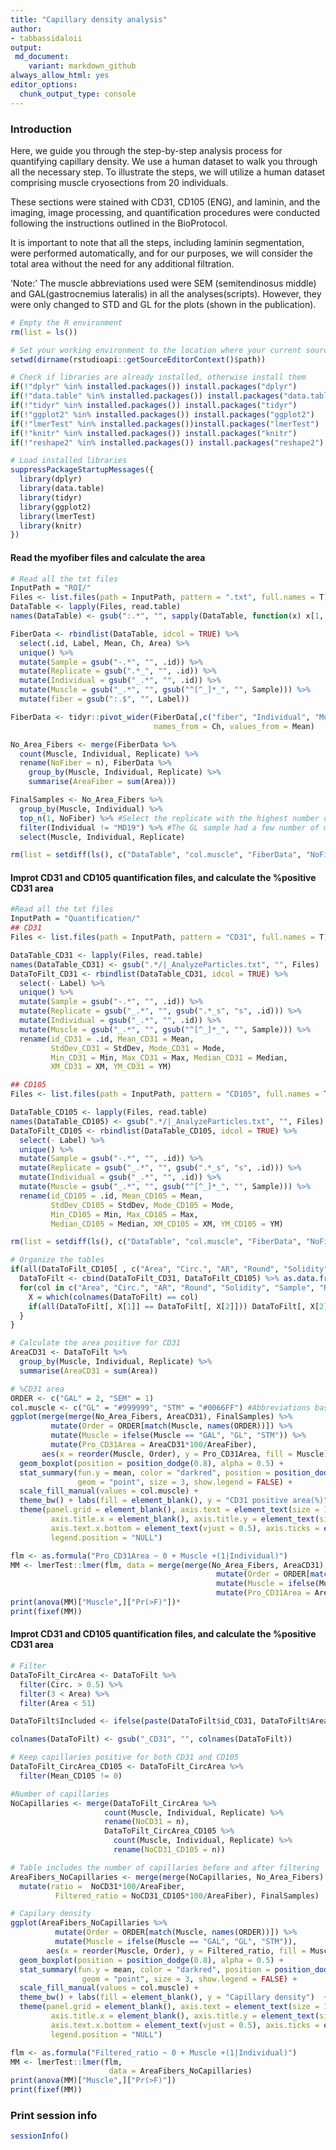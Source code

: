 ```yaml
---
title: "Capillary density analysis"
author:
- tabbassidaloii
output:
 md_document:
    variant: markdown_github
always_allow_html: yes
editor_options:
  chunk_output_type: console
---
```


### Introduction
Here, we guide you through the step-by-step analysis process for quantifying capillary density. We use a human dataset to walk you through all the necessary step. To illustrate the steps, we will utilize a human dataset comprising muscle cryosections from 20 individuals. 

These sections were stained with CD31, CD105 (ENG), and laminin, and the imaging, image processing, and quantification procedures were conducted following the instructions outlined in the BioProtocol. 

It is important to note that all the steps, including laminin segmentation, were performed automatically, and for our purposes, we will consider the total area without the need for any additional filtration.

'Note:' The muscle abbreviations used were SEM (semitendinosus middle) and GAL(gastrocnemius lateralis) in all the analyses(scripts). However, they were only changed to STD and GL for the plots (shown in the publication).

```r
# Empty the R environment
rm(list = ls())

# Set your working environment to the location where your current source file is saved into.
setwd(dirname(rstudioapi::getSourceEditorContext()$path))

# Check if libraries are already installed, otherwise install them
if(!"dplyr" %in% installed.packages()) install.packages("dplyr")
if(!"data.table" %in% installed.packages()) install.packages("data.table")
if(!"tidyr" %in% installed.packages()) install.packages("tidyr")
if(!"ggplot2" %in% installed.packages()) install.packages("ggplot2")
if(!"lmerTest" %in% installed.packages())install.packages("lmerTest")
if(!"knitr" %in% installed.packages()) install.packages("knitr")
if(!"reshape2" %in% installed.packages()) install.packages("reshape2")

# Load installed libraries
suppressPackageStartupMessages({
  library(dplyr)
  library(data.table)
  library(tidyr)
  library(ggplot2)
  library(lmerTest)
  library(knitr)
})
```

#### Read the myofiber files and calculate the area
```r
# Read all the txt files
InputPath = "ROI/"
Files <- list.files(path = InputPath, pattern = ".txt", full.names = T)
DataTable <- lapply(Files, read.table)
names(DataTable) <- gsub(":.*", "", sapply(DataTable, function(x) x[1, 1]))

FiberData <- rbindlist(DataTable, idcol = TRUE) %>%
  select(.id, Label, Mean, Ch, Area) %>%
  unique() %>%
  mutate(Sample = gsub("-.*", "", .id)) %>%
  mutate(Replicate = gsub(".*_", "", .id)) %>%
  mutate(Individual = gsub("_.*", "", .id)) %>%
  mutate(Muscle = gsub("_.*", "", gsub("^[^_]*_", "", Sample))) %>%
  mutate(fiber = gsub(":.$", "", Label))

FiberData <- tidyr::pivot_wider(FiberData[,c("fiber", "Individual", "Muscle", "Replicate", "Ch", "Mean", "Area")], 
                                names_from = Ch, values_from = Mean)

No_Area_Fibers <- merge(FiberData %>%
  count(Muscle, Individual, Replicate) %>%
  rename(NoFiber = n), FiberData %>%
    group_by(Muscle, Individual, Replicate) %>%
    summarise(AreaFiber = sum(Area)))

FinalSamples <- No_Area_Fibers %>% 
  group_by(Muscle, Individual) %>%
  top_n(1, NoFiber) %>% #Select the replicate with the highest number of myofibers
  filter(Individual != "MD19") %>% #The GL sample had a few number of myofibers so samples from MD19 is excluded. 
  select(Muscle, Individual, Replicate)

rm(list = setdiff(ls(), c("DataTable", "col.muscle", "FiberData", "NoFibers", "No_Area_Fibers", "FinalSamples")))
```

#### Improt CD31 and CD105 quantification files, and calculate the %positive CD31 area
```r
#Read all the txt files
InputPath = "Quantification/"
## CD31
Files <- list.files(path = InputPath, pattern = "CD31", full.names = T)

DataTable_CD31 <- lapply(Files, read.table)
names(DataTable_CD31) <- gsub(".*/|_AnalyzeParticles.txt", "", Files)
DataToFilt_CD31 <- rbindlist(DataTable_CD31, idcol = TRUE) %>% 
  select(- Label) %>%
  unique() %>%
  mutate(Sample = gsub("-.*", "", .id)) %>%
  mutate(Replicate = gsub("_.*", "", gsub(".*_s", "s", .id))) %>%
  mutate(Individual = gsub("_.*", "", .id)) %>%
  mutate(Muscle = gsub("_.*", "", gsub("^[^_]*_", "", Sample))) %>%
  rename(id_CD31 = .id, Mean_CD31 = Mean,
         StdDev_CD31 = StdDev, Mode_CD31 = Mode,
         Min_CD31 = Min, Max_CD31 = Max, Median_CD31 = Median,
         XM_CD31 = XM, YM_CD31 = YM)

## CD105
Files <- list.files(path = InputPath, pattern = "CD105", full.names = T)

DataTable_CD105 <- lapply(Files, read.table)
names(DataTable_CD105) <- gsub(".*/|_AnalyzeParticles.txt", "", Files)
DataToFilt_CD105 <- rbindlist(DataTable_CD105, idcol = TRUE) %>% 
  select(- Label) %>%
  unique() %>%
  mutate(Sample = gsub("-.*", "", .id)) %>%
  mutate(Replicate = gsub("_.*", "", gsub(".*_s", "s", .id))) %>%
  mutate(Individual = gsub("_.*", "", .id)) %>%
  mutate(Muscle = gsub("_.*", "", gsub("^[^_]*_", "", Sample))) %>%
  rename(id_CD105 = .id, Mean_CD105 = Mean,
         StdDev_CD105 = StdDev, Mode_CD105 = Mode,
         Min_CD105 = Min, Max_CD105 = Max,
         Median_CD105 = Median, XM_CD105 = XM, YM_CD105 = YM)

rm(list = setdiff(ls(), c("DataTable", "col.muscle", "FiberData", "NoFibers", "No_Area_Fibers", "FinalSamples", "DataTable_CD31", "DataTable_CD105")))

# Organize the tables
if(all(DataToFilt_CD105[ , c("Area", "Circ.", "AR", "Round", "Solidity", "Sample", "Replicate", "Individual", "Muscle")] == DataToFilt_CD31[, c("Area", "Circ.", "AR", "Round", "Solidity", "Sample","Replicate", "Individual", "Muscle")])) {
  DataToFilt <- cbind(DataToFilt_CD31, DataToFilt_CD105) %>% as.data.frame(as.is = T)
  for(col in c("Area", "Circ.", "AR", "Round", "Solidity", "Sample", "Replicate", "Individual", "Muscle")) {
    X = which(colnames(DataToFilt) == col)
    if(all(DataToFilt[, X[1]] == DataToFilt[, X[2]])) DataToFilt[, X[2]] = NULL
  }
}

# Calculate the area positive for CD31
AreaCD31 <- DataToFilt %>%
  group_by(Muscle, Individual, Replicate) %>%
  summarise(AreaCD31 = sum(Area))

# %CD31 area
ORDER <- c("GAL" = 2, "SEM" = 1)
col.muscle <- c("GL" = "#999999", "STM" = "#0066FF") #Abbreviations based on the paper
ggplot(merge(merge(No_Area_Fibers, AreaCD31), FinalSamples) %>%
         mutate(Order = ORDER[match(Muscle, names(ORDER))]) %>%
         mutate(Muscle = ifelse(Muscle == "GAL", "GL", "STM")) %>%
         mutate(Pro_CD31Area = AreaCD31*100/AreaFiber),
       aes(x = reorder(Muscle, Order), y = Pro_CD31Area, fill = Muscle)) +
  geom_boxplot(position = position_dodge(0.8), alpha = 0.5) +
  stat_summary(fun.y = mean, color = "darkred", position = position_dodge(0.75),
               geom = "point", size = 3, show.legend = FALSE) +
  scale_fill_manual(values = col.muscle) +
  theme_bw() + labs(fill = element_blank(), y = "CD31 positive area(%)")  +
  theme(panel.grid = element_blank(), axis.text = element_text(size = 12), 
         axis.title.x = element_blank(), axis.title.y = element_text(size = 12), 
         axis.text.x.bottom = element_text(vjust = 0.5), axis.ticks = element_blank(),
         legend.position = "NULL")

flm <- as.formula("Pro_CD31Area ~ 0 + Muscle +(1|Individual)")
MM <- lmerTest::lmer(flm, data = merge(merge(No_Area_Fibers, AreaCD31), FinalSamples) %>% 
                                              mutate(Order = ORDER[match(Muscle, names(ORDER))]) %>%
                                              mutate(Muscle = ifelse(Muscle == "GAL", "GL", "STM")) %>%
                                              mutate(Pro_CD31Area = AreaCD31*100/AreaFiber))
print(anova(MM)["Muscle",]["Pr(>F)"])*
print(fixef(MM))

```

#### Improt CD31 and CD105 quantification files, and calculate the %positive CD31 area
```r
# Filter
DataToFilt_CircArea <- DataToFilt %>%
  filter(Circ. > 0.5) %>%
  filter(3 < Area) %>%
  filter(Area < 51)

DataToFilt$Included <- ifelse(paste(DataToFilt$id_CD31, DataToFilt$Area, DataToFilt$Circ., DataToFilt$Max_CD31, DataToFilt$Min_CD31) %in% paste(DataToFilt_CircArea$id_CD31, DataToFilt_CircArea$Area, DataToFilt_CircArea$Circ., DataToFilt_CircArea$Max_CD31, DataToFilt_CircArea$Min_CD31), 1, 0)

colnames(DataToFilt) <- gsub("_CD31", "", colnames(DataToFilt))

# Keep capillaries positive for both CD31 and CD105
DataToFilt_CircArea_CD105 <- DataToFilt_CircArea %>%
  filter(Mean_CD105 != 0)

#Number of capillaries
NoCapillaries <- merge(DataToFilt_CircArea %>%
                     count(Muscle, Individual, Replicate) %>%
                     rename(NoCD31 = n),
                     DataToFilt_CircArea_CD105 %>%
                       count(Muscle, Individual, Replicate) %>%
                       rename(NoCD31_CD105 = n))

# Table includes the number of capillaries before and after filtering
AreaFibers_NoCapillaries <- merge(merge(NoCapillaries, No_Area_Fibers) %>%
  mutate(ratio =  NoCD31*100/AreaFiber,
          Filtered_ratio = NoCD31_CD105*100/AreaFiber), FinalSamples) 

# Capilary density
ggplot(AreaFibers_NoCapillaries %>%
          mutate(Order = ORDER[match(Muscle, names(ORDER))]) %>%
          mutate(Muscle = ifelse(Muscle == "GAL", "GL", "STM")),
        aes(x = reorder(Muscle, Order), y = Filtered_ratio, fill = Muscle)) + 
  geom_boxplot(position = position_dodge(0.8), alpha = 0.5) +
  stat_summary(fun.y = mean, color = "darkred", position = position_dodge(0.75),
                geom = "point", size = 3, show.legend = FALSE) +
  scale_fill_manual(values = col.muscle) +
  theme_bw() + labs(fill = element_blank(), y = "Capillary density")  +
  theme(panel.grid = element_blank(), axis.text = element_text(size = 12), 
         axis.title.x = element_blank(), axis.title.y = element_text(size = 12), 
         axis.text.x.bottom = element_text(vjust = 0.5), axis.ticks = element_blank(),
         legend.position = "NULL")

flm <- as.formula("Filtered_ratio ~ 0 + Muscle +(1|Individual)")
MM <- lmerTest::lmer(flm,
                      data = AreaFibers_NoCapillaries)
print(anova(MM)["Muscle",]["Pr(>F)"])
print(fixef(MM))
```

### Print session info
```r
sessionInfo()
```
